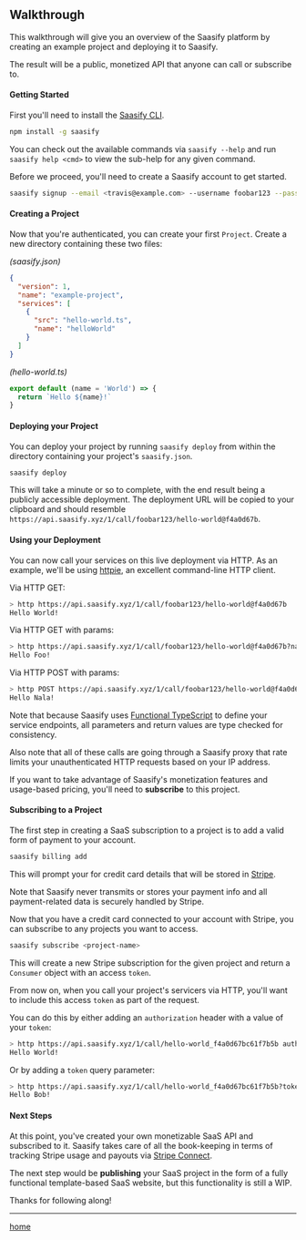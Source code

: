 
<Head>
  <title>Saasify Walkthrough</title>
</Head>

## Walkthrough

This walkthrough will give you an overview of the Saasify platform by creating an example project and deploying it to Saasify.

The result will be a public, monetized API that anyone can call or subscribe to.

#### Getting Started

First you'll need to install the [Saasify CLI](https://github.com/saasify/saasify).

```bash
npm install -g saasify
```

You can check out the available commands via `saasify --help` and run `saasify help <cmd>` to view the sub-help for any given command.

Before we proceed, you'll need to create a Saasify account to get started.

```bash
saasify signup --email <travis@example.com> --username foobar123 --password password
```

#### Creating a Project

Now that you're authenticated, you can create your first `Project`. Create a new directory containing these two files:

*(saasify.json)*
```json
{
  "version": 1,
  "name": "example-project",
  "services": [
    {
      "src": "hello-world.ts",
      "name": "helloWorld"
    }
  ]
}
```

*(hello-world.ts)*
```ts
export default (name = 'World') => {
  return `Hello ${name}!`
}
```

#### Deploying your Project

You can deploy your project by running `saasify deploy` from within the directory containing your project's `saasify.json`.

```bash
saasify deploy
```

This will take a minute or so to complete, with the end result being a publicly accessible deployment. The deployment URL will be copied to your clipboard and should resemble `https://api.saasify.xyz/1/call/foobar123/hello-world@f4a0d67b`.

#### Using your Deployment

You can now call your services on this live deployment via HTTP. As an example, we'll be using [httpie](https://httpie.org/), an excellent command-line HTTP client.

Via HTTP GET:

```bash
> http https://api.saasify.xyz/1/call/foobar123/hello-world@f4a0d67b
Hello World!
```

Via HTTP GET with params:

```bash
> http https://api.saasify.xyz/1/call/foobar123/hello-world@f4a0d67b?name=Foo
Hello Foo!
```

Via HTTP POST with params:

```bash
> http POST https://api.saasify.xyz/1/call/foobar123/hello-world@f4a0d67b name=Nala
Hello Nala!
```

Note that because Saasify uses [Functional TypeScript](https://github.com/transitive-bullshit/functional-typescript) to define your service endpoints, all parameters and return values are type checked for consistency.

Also note that all of these calls are going through a Saasify proxy that rate limits your unauthenticated HTTP requests based on your IP address.

If you want to take advantage of Saasify's monetization features and usage-based pricing, you'll need to **subscribe** to this project.

#### Subscribing to a Project

The first step in creating a SaaS subscription to a project is to add a valid form of payment to your account.

```bash
saasify billing add
```

This will prompt your for credit card details that will be stored in [Stripe](https://stripe.com).

Note that Saasify never transmits or stores your payment info and all payment-related data is securely handled by Stripe.

Now that you have a credit card connected to your account with Stripe, you can subscribe to any projects you want to access.

```bash
saasify subscribe <project-name>
```

This will create a new Stripe subscription for the given project and return a `Consumer` object with an access `token`.

From now on, when you call your project's servicers via HTTP, you'll want to include this access `token` as part of the request.

You can do this by either adding an `authorization` header with a value of your `token`:

```bash
> http https://api.saasify.xyz/1/call/hello-world_f4a0d67bc61f7b5b authorization:<token>
Hello World!
```

Or by adding a `token` query parameter:

```bash
> http https://api.saasify.xyz/1/call/hello-world_f4a0d67bc61f7b5b?token=<token>&name=Bob
Hello Bob!
```

#### Next Steps

At this point, you've created your own monetizable SaaS API and subscribed to it. Saasify takes care of all the book-keeping in terms of tracking Stripe usage and payouts via [Stripe Connect](https://stripe.com/connect).

The next step would be **publishing** your SaaS project in the form of a fully functional template-based SaaS website, but this functionality is still a WIP.

Thanks for following along!

---

[home](/)
